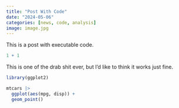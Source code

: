 ```yaml
---
title: "Post With Code"
date: "2024-05-06"
categories: [news, code, analysis]
image: image.jpg
---
```


This is a post with executable code.

```r
1 + 1
```

This is one of the drab shit ever, but I'd like to think it works just fine.

```r
library(ggplot2)

mtcars |> 
  ggplot(aes(mpg, disp)) +
  geom_point()
```
